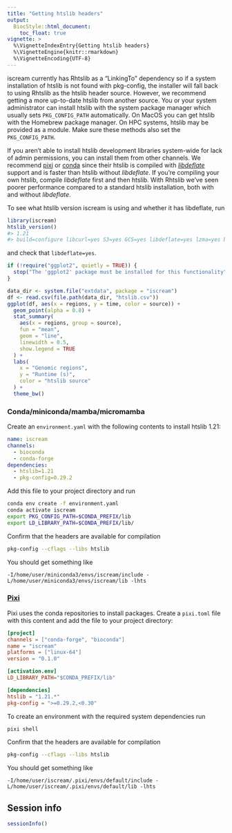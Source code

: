 ```yaml
---
title: "Getting htslib headers"
output:
  BiocStyle::html_document:
    toc_float: true
vignette: >
  %\VignetteIndexEntry{Getting htslib headers}
  %\VignetteEngine{knitr::rmarkdown}
  %\VignetteEncoding{UTF-8}
---
```


iscream currently has Rhtslib as a "LinkingTo" dependency so if a system
installation of htslib is not found with pkg-config, the installer will fall
back to using Rhtslib as the htslib header source. However, we recommend getting
a more up-to-date htslib from another source. You or your system administrator
can install htslib with the system package manager which usually sets
`PKG_CONFIG_PATH` automatically. On MacOS you can get htslib with the Homebrew
package manager. On HPC systems, htslib may be provided as a module. Make sure
these methods also set the `PKG_CONFIG_PATH`.

If you aren't able to install htslib development libraries system-wide for lack
of admin permissions, you can install them from other channels. We recommend
[pixi](#pixi) or [conda](#conda) since their htslib is compiled with
[*libdeflate*](https://github.com/ebiggers/libdeflate) support and is faster
than htslib without *libdeflate*. If you're compiling your own htslib, compile
*libdeflate* first and then htslib. With Rhtslib we've seen poorer performance
compared to a standard htslib installation, both with and without *libdeflate*.

To see what htslib version iscream is using and whether it has libdeflate, run

```r
library(iscream)
htslib_version()
#> 1.21
#> build=configure libcurl=yes S3=yes GCS=yes libdeflate=yes lzma=yes bzip2=yes plugins=no htscodecs=1.6.1
```

and check that `libdeflate=yes`.


```r
if (!require("ggplot2", quietly = TRUE)) {
  stop("The 'ggplot2' package must be installed for this functionality")
}
```

```r
data_dir <- system.file("extdata", package = "iscream")
df <- read.csv(file.path(data_dir, "htslib.csv"))
ggplot(df, aes(x = regions, y = time, color = source)) +
  geom_point(alpha = 0.8) +
  stat_summary(
    aes(x = regions, group = source),
    fun = "mean",
    geom = "line",
    linewidth = 0.5,
    show.legend = TRUE
  ) +
  labs(
    x = "Genomic regions",
    y = "Runtime (s)",
    color = "htslib source"
  ) +
  theme_bw()


```

### Conda/miniconda/mamba/micromamba

Create an `environment.yaml` with the following contents to install htslib 1.21:

```yaml
name: iscream
channels:
  - bioconda
  - conda-forge
dependencies:
  - htslib=1.21
  - pkg-config=0.29.2
```

Add this file to your project directory and run

```bash
conda env create -f environment.yaml
conda activate iscream
export PKG_CONFIG_PATH=$CONDA_PREFIX/lib
export LD_LIBRARY_PATH=$CONDA_PREFIX/lib/
```

Confirm that the headers are available for compilation
```bash
pkg-config --cflags --libs htslib
```

You should get something like

```
-I/home/user/miniconda3/envs/iscream/include -L/home/user/miniconda3/envs/iscream/lib -lhts
```

### [Pixi](https://pixi.sh/latest/)

Pixi uses the conda repositories to install packages. Create a `pixi.toml` file
with this content and add the file to your project directory:

```toml
[project]
channels = ["conda-forge", "bioconda"]
name = "iscream"
platforms = ["linux-64"]
version = "0.1.0"

[activation.env]
LD_LIBRARY_PATH="$CONDA_PREFIX/lib"

[dependencies]
htslib = "1.21.*"
pkg-config = ">=0.29.2,<0.30"
```

To create an environment with the required system dependencies run

```bash
pixi shell
```

Confirm that the headers are available for compilation
```bash
pkg-config --cflags --libs htslib
```

You should get something like

```
-I/home/user/iscream/.pixi/envs/default/include -L/home/user/iscream/.pixi/envs/default/lib -lhts
```

## Session info

```r
sessionInfo()
```
